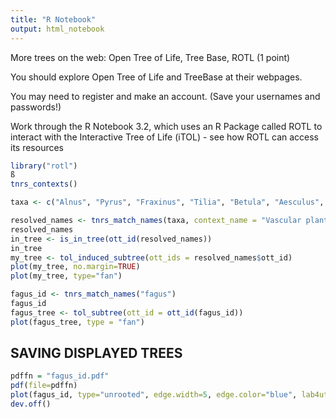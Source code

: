 ```yaml
---
title: "R Notebook"
output: html_notebook
---
```

 More trees on the web: Open Tree of Life, Tree Base, ROTL (1 point)

You should explore Open Tree of Life and TreeBase at their webpages.

You may need to register and make an account. (Save your usernames and passwords!)

Work through the R Notebook 3.2, which uses an R Package called ROTL to interact with the Interactive Tree of Life (iTOL) - see how ROTL can access its resources

```r
library("rotl")
ß
tnrs_contexts()
```


```r
taxa <- c("Alnus", "Pyrus", "Fraxinus", "Tilia", "Betula", "Aesculus", "Rhamnus", "Catalpa", "Prunus", "Castanea", "Populus", "Cupressus", "Cornus", "Pseudotsuga", "Corylus", "Sequoiadendron", "Crataegus", "Tsuga", "Gleditsia", "Ilex", "Calocedrus", "Juniperus", "Larix", "Arbutus", "Acer", "Sorbus", "Cercocarpus", "Quercus", "Pinus", "Thuja", "Sequoia", "Elaeagnus", "Picea", "Liquidambar", "Platanus", "Lithocarpus", "Cedrus", "Abies", "Juglans", "Chamaecyparis", "Liriodendron", "Taxus")

resolved_names <- tnrs_match_names(taxa, context_name = "Vascular plants")
resolved_names
in_tree <- is_in_tree(ott_id(resolved_names))
in_tree
my_tree <- tol_induced_subtree(ott_ids = resolved_names$ott_id)
plot(my_tree, no.margin=TRUE)
plot(my_tree, type="fan")
```

```r
fagus_id <- tnrs_match_names("fagus")
fagus_id
fagus_tree <- tol_subtree(ott_id = ott_id(fagus_id))
plot(fagus_tree, type = "fan")
```

## SAVING DISPLAYED TREES

```r
pdffn = "fagus_id.pdf"
pdf(file=pdffn)
plot(fagus_id, type="unrooted", edge.width=5, edge.color="blue", lab4ut="axial")
dev.off()
```
